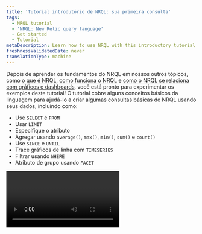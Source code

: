 ```yaml
---
title: 'Tutorial introdutório de NRQL: sua primeira consulta'
tags:
  - NRQL tutorial
  - 'NRQL: New Relic query language'
  - Get started
  - Tutorial
metaDescription: Learn how to use NRQL with this introductory tutorial.
freshnessValidatedDate: never
translationType: machine
---
```


Depois de aprender os fundamentos do NRQL em nossos outros tópicos, como [o que é NRQL](/docs/query-your-data/nrql-new-relic-query-language/get-started/introduction-nrql-new-relics-query-language/), [como funciona o NRQL](/docs/query-your-data/nrql-new-relic-query-language/get-started/introduction-nrql-how-nrql-works/) e [como o NRQL se relaciona com gráficos e dashboards](/docs/query-your-data/nrql-new-relic-query-language/get-started/charts-and-dashboards-with-nrql/), você está pronto para experimentar os exemplos deste tutorial! O tutorial cobre alguns conceitos básicos da linguagem para ajudá-lo a criar algumas consultas básicas de NRQL usando seus dados, incluindo como:

* Use `SELECT` e `FROM`
* Usar `LIMIT`
* Especifique o atributo
* Agregar usando `average()`, `max()`, `min()`, `sum()` e `count()`
* Use `SINCE` e `UNTIL`
* Trace gráficos de linha com `TIMESERIES`
* Filtrar usando `WHERE`
* Atributo de grupo usando `FACET`

<Video id="3UHEHbprs6I" type="youtube" />

### Pré-requisitos

Você só precisa de alguns dados que chegam à plataforma New Relic para acompanhar este tutorial. Se você é novo no New Relic e deseja ver como é fácil usar o NRQL, você pode começar a usar a plataforma gratuitamente e seguir o tutorial. Tudo o que tem a fazer é:

1. [Cadastre-se para uma conta gratuita,](https://newrelic.com/signup) caso ainda não o tenha feito.
2. Use nosso [agente e integração](/docs/infrastructure/host-integrations/get-started/introduction-host-integrations/) para coletar automaticamente dados de qualquer estrutura e ferramentas comuns.
3. Visite o [guia de lançamento rápido](/docs/new-relic-solutions/get-started/quick-launch-guide) para obter um caminho recomendado sobre como configurar o New Relic. Você pode começar a ingerir dados para consulta e estará pronto para usar este ou qualquer outro tutorial desta série.

Pronto para começar? Vamos!

### 1. Crie sua primeira consulta

<Steps>
  <Step>
    O melhor lugar para começar no [criador de consulta](https://one.newrelic.com/data-exploration/query-builder) é observar um único tipo de evento no NRDB chamado `Transaction`, coletado pelo New Relic APM. Toda consulta NRQL deve ter cláusulas `SELECT` e `FROM` : você deve `SELECT` alguns dados e nos informar onde estão `FROM`. Comece com esta consulta básica que seleciona tudo do tipo de evento `Transaction` :

    ```sql
    SELECT *
    FROM Transaction
    ```

    <img title="Select and From query" alt="A screenshot of a query with Select and From" src="/images/queries-nrql_screenshot-crop-tutorial-1.webp" />
  </Step>

  <Step>
    Isso retorna muitos resultados, cada um com um timestamp e uma coleção de atributo. Por enquanto, você deseja apenas um único resultado, portanto pode limitar os resultados a um único registro usando `LIMIT 1`.

    ```sql
    SELECT *
    FROM Transaction
    LIMIT 1
    ```

    <img title="Select, From, and Limit query" alt="A screenshot of a query with Select, From, and Limit" src="/images/queries-nrql_screenshot-crop-tutorial-2.webp" />

    <Callout variant="important">
      Quando `LIMIT` não é fornecido, a consulta retorna o padrão de 100 linhas de tabela para `SELECT *` consulta ou 10 valores agregados para `FACET` consulta e `SELECT (attributes)` consulta. Você pode especificar qualquer limite até o máximo usando `LIMIT MAX`.
    </Callout>
  </Step>

  <Step>
    Agora você tem uma maneira de controlar o volume dos resultados. Mas e se você não quiser todo o atributo? E se você quiser ver apenas pontos de dados específicos? Assim como o SQL, você pode fazer isso com apenas alguns caracteres, substituindo `*` pelo nome do(s) atributo(s) desejado(s). Nesse caso, você pode perguntar o nome de uma transação e o tempo que ela demorou.

    ```sql
    SELECT name, duration
    FROM Transaction
    ```

    Com isso você escreveu uma consulta que pode retornar todos ou alguns atributos específicos de um evento, bem como consultar um número específico de eventos. Chegou a hora da próxima etapa: agregar dados.

    <img title="Select and From with Duration query" alt="A screenshot of a query with Select and From using Duration" src="/images/queries-nrql_screenshot-crop-tutorial-3.webp" />
  </Step>
</Steps>

### 2. Dados agregados

<Steps>
  <Step>
    Às vezes, você pode querer visualizar dados agregados resumidos em vários eventos, em vez de visualizar pontos de dados individuais. É aqui que o NRDB brilha. O NRDB pode verificar bilhões de eventos e fornecer respostas instantâneas e em tempo real a perguntas sobre seus dados. Por exemplo, cada evento `Transaction` tem um atributo de duração que representa quantos segundos a chamada levou para ser executada. Use a consulta a seguir para descobrir a duração média de todos os eventos `Transaction` :

    <SideBySide>
      <Side>
        ```sql
        SELECT average(duration) 
        FROM Transaction
        ```
      </Side>

      <Side>
        <img title="Select average duration from transaction query" alt="A screenshot of a query selecting the average duration from transaction" src="/images/queries-nrql_screenshot-crop-tutorial-4.webp" />
      </Side>
    </SideBySide>
  </Step>

  <Step>
    NRQL possui muitas funções integradas que você pode usar para agregar dados de eventos. As funções comumente usadas incluem `max()`, `min()`,`average()`, `median()` e `percentile()`. Você pode usar a consulta a seguir para perguntar ao NRDB a duração da transação mais lenta dos últimos 60 minutos. Para fazer isso, peça ao NRDB o `max(duration).`

    <SideBySide>
      <Side>
        ```sql
        SELECT max(duration) 
        FROM Transaction
        ```
      </Side>

      <Side>
        <img title="Select maximum duration from transaction query" alt="A screenshot of a query selecting the maximum duration from transaction" src="/images/queries-nrql_screenshot-crop-tutorial-5.webp" />
      </Side>
    </SideBySide>
  </Step>

  <Step>
    Agora você sabe quanto tempo demorou a experiência mais lenta dos clientes nos últimos 60 minutos. Em seguida, encontre o inverso e veja quanto tempo durou a experiência mais rápida solicitando o `min(duration)` ao NRDB.

    <SideBySide>
      <Side>
        ```sql
        SELECT min(duration) 
        FROM Transaction
        ```
      </Side>

      <Side>
        <img title="Select minimum duration from transaction query" alt="A screenshot of a query selecting the minimum duration from transaction" src="/images/queries-nrql_screenshot-crop-tutorial-6.webp" />
      </Side>
    </SideBySide>
  </Step>

  <Step>
    Como você pode ver, `max()` e `min()` retornam pontos de dados importantes. Mas e se você quiser realizar operações aritméticas com os dados? Com `sum()`, você pode fazer adição básica em um atributo numérico. Nesta consulta, use um novo atributo chamado `databaseCallCount`. Este atributo conta o número de chamadas ao banco de dados que cada transação faz. Ao adicioná-los, você pode obter o volume total de chamadas de banco de dados na janela de tempo padrão de 60 minutos (será 0 se seus aplicativos não se comunicarem com um banco de dados).

    <SideBySide>
      <Side>
        ```sql
        SELECT sum(databaseCallCount) 
        FROM Transaction
        ```
      </Side>

      <Side>
        <img title="Select sum of the databaseCallCount from transaction query" alt="A screenshot of a query selecting the sum of the databaseCallCount from transaction" src="/images/queries-nrql_screenshot-crop-tutorial-7.webp" />
      </Side>
    </SideBySide>
  </Step>

  <Step>
    Finalmente, você também pode contar todos os eventos de transação registrados com `count(*)`. Usando esta consulta, você pode contar todos os eventos registrados para todos os aplicativos reportados ao New Relic APM:

    <SideBySide>
      <Side>
        ```sql
        SELECT count(*) 
        FROM Transaction
        ```
      </Side>

      <Side>
        <img title="Select all recorded transactions query" alt="A screenshot of a query selecting all recorded transactions" src="/images/queries-nrql_screenshot-crop-tutorial-8.webp" />
      </Side>
    </SideBySide>

    Agora você pode descobrir muito sobre seus dados: você pode medir os limites do seu desempenho, agrupar dados de eventos e até calcular informações sobre o atributo escolhido. Você escolheu uma duração e calculou os valores `average`, `max` e `min` , adicionou um atributo numérico e contou todos os eventos durante um período de tempo. Manipular dados como esse ajudará quando você quiser apresentar dados em visualizações, o que auxilia na detecção de problemas de desempenho. Chegou a hora da próxima etapa: usar intervalos de tempo.
  </Step>
</Steps>

### 3. Use intervalos de tempo

<Steps>
  <Step>
    Cada dado no NRDB tem um `timestamp` e cada consulta opera em um subconjunto de dados dentro de um intervalo de tempo. Se você não fornecer um intervalo de tempo em sua consulta NRQL, ela retornará os últimos 60 minutos por padrão, como vimos anteriormente. Mas e se você quiser ver dados de diferentes intervalos de tempo? Como você controla a janela de dados que vê? Você pode fazer isso usando palavras-chave `SINCE` e `UNTIL` para fornecer um início e um fim ao intervalo de tempo da sua consulta.

    <SideBySide>
      <Side>
        ```sql
        SELECT average(duration) 
        FROM Transaction 
        SINCE 1 day ago
        ```
      </Side>

      <Side>
        <img title="Select the average duration since 1 day ago query" alt="A screenshot of a query selecting the average duration since 1 day ago" src="/images/queries-nrql_screenshot-crop-tutorial-9.webp" />
      </Side>
    </SideBySide>
  </Step>

  <Step>
    Você também pode especificar intervalos de tempo relativos a quando você faz uma consulta usando palavras-chave como `day`, `week`, `hour`, `minute` ou seus equivalentes no plural. Você também pode usar expressões lógicas como `SINCE today` ou `SINCE this week`.

    <SideBySide>
      <Side>
        ```sql
        SELECT average(duration) 
        FROM Transaction 
        SINCE this week
        ```
      </Side>

      <Side>
        <img title="Select the average duration since 1 week ago" alt="A screenshot of a query selecting the average duration since 1 week ago" src="/images/queries-nrql_screenshot-crop-tutorial-10.webp" />
      </Side>
    </SideBySide>
  </Step>

  <Step>
    Aqui está outra consulta que demonstra intervalos de tempo relativos. Observe que ao especificar um tempo relativo, você precisa incluir a palavra-chave `ago`.

    <SideBySide>
      <Side>
        ```sql
        SELECT average(duration) 
        FROM Transaction 
        SINCE 1 week ago 
        UNTIL 2 days ago
        ```
      </Side>

      <Side>
        <img title="Select the average duration since 1 week ago until 2 days ago" alt="A screenshot of a query selecting the average duration since 1 week ago until 2 days ago" src="/images/queries-nrql_screenshot-crop-tutorial-11.webp" />
      </Side>
    </SideBySide>

    Agora você tem ainda mais controle sobre seus dados. Ao adicionar um período de tempo a uma consulta, você define exatamente qual janela de dados deseja ver. Esses controles permitem que você se concentre nos dados desejados, definindo onde o relatório de dados começa e termina. Você também escolheu a janela e usou termos comuns como `week`, `day`, `hour`, `minute` e seus plurais. Chegou a hora da próxima etapa: consultar uma série temporal.
  </Step>
</Steps>

### 4. Consultar série temporal

<Steps>
  <Step>
    Um caso de uso comum de NRQL é consultar como os valores mudam ao longo do tempo. Esse tipo de consulta fornece dados para gráficos de linhas, gráficos de áreas e outras visualizações. Você já executou algumas consultas para explorar as funções de agregação `average()`, `max()`, `min()`, `sum()` e `count()`. Agora, use este exemplo para ver como pegar qualquer consulta feita com funções de agregação e adicionar a palavra-chave `TIMESERIES` para representar graficamente os valores ao longo do tempo.

    ```sql
    SELECT average(duration) 
    FROM Transaction 
    SINCE 1 day ago 
    TIMESERIES
    ```

    <img title="Select the average duration since 1 day ago over with a time series" alt="A screenshot of a query that selects the average duration since 1 day ago with a time series" src="/images/queries-nrql_screenshot-crop-tutorial-12.webp" />
  </Step>

  <Step>
    Uma consulta de série temporal divide os dados em várias regiões chamadas buckets durante o período especificado. Você pode fazer com que o NRDB escolha um valor para a largura desse intervalo ou escolha o seu próprio. Use esta consulta para pedir ao NRDB que mostre a duração média da transação do aplicativo com os dados retornados organizados em intervalos de 1 hora.

    ```sql
    SELECT average(duration) 
    FROM Transaction 
    SINCE 1 day ago 
    TIMESERIES 1 hour
    ```

    <img title="Select the average duration since 1 day ago using 1 hour buckets" alt="A screenshot of a query selecting the average duration since 1 day ago using 1 hour buckets" src="/images/queries-nrql_screenshot-crop-tutorial-13.webp" />
  </Step>

  <Step>
    Observe que isso pode retornar um gráfico mais plano, já que temos apenas 24 pontos de dados no período de 1 dia que está sendo plotado. Mas e se você quiser ver a granularidade máxima possível? Qualquer consulta de série temporal pode ter até 366 intervalos de dados, o que significa que a granularidade máxima possível por 24 horas é agrupar nossos dados em janelas de 4 minutos. consulte isso usando `TIMESERIES 4 minutes` ou `TIMESERIES MAX`:

    ```sql
    SELECT average(duration) 
    FROM Transaction 
    SINCE 1 day ago 
    TIMESERIES MAX
    ```

    <img title="Select the average duration since 1 day ago using the maximum number of buckets" alt="A screenshot of a query selecting the average duration since 1 ago using the maximum number of buckets" src="/images/queries-nrql_screenshot-crop-tutorial-14.webp" />

    Agora você atingiu novos níveis de visualização de dados, passando de números resumidos para gráficos de linhas de tendências de dados ao longo do tempo. Como você pode ver, usar `TIMESERIES` oferece controle total sobre visualizações, granularidade e média de dados em janelas especificadas. É hora do próximo passo: usar a cláusula `WHERE` .
  </Step>
</Steps>

### 5. Use a cláusula WHERE

<Steps>
  <Step>
    Às vezes, você pode querer que sua consulta opere em um subconjunto específico de dados NRDB. Por exemplo, ao consultar o tempo médio de resposta do seu aplicativo, você pode usar um atributo chamado `transactionType`, que especifica se a transação foi uma transação `Web` ou `Non-Web` (como um cron job ou uma tarefa na fila). Use este exemplo para criar uma consulta que retorne apenas dados do tipo de transação `Web` :

    ```sql
    SELECT average(duration) 
    FROM Transaction 
    WHERE transactionType='Web' 
    TIMESERIES
    ```

    <img title="Select the avarege duration for Web transaction types with a time series" alt="A screenshot of a query selecting the average duration for Web transaction types with a time series" src="/images/queries-nrql_screenshot-crop-tutorial-15.webp" />
  </Step>

  <Step>
    Você também pode combinar `AND` e `OR` para fazer consultas mais complexas, usando parênteses `(` e `)` para controlar como eles funcionam juntos. Esta consulta mostra o tempo médio de resposta de &quot;transações da web que foram mais rápidas que 100ms e tiveram um código de resposta de 200 ou 302. Observe o uso de parênteses para controlar `OR`.

    ```sql
    SELECT average(duration) 
    FROM Transaction 
    WHERE transactionType='Web' 
    AND duration < 0.1 
    AND (httpResponseCode=200 
    OR httpResponseCode=302) 
    TIMESERIES
    ```

    <img title="Select the average duration for Web transaction types with a duration of less than 0.1 seconds with the response codes 200 or 302 with a time series" alt="A screenshot of a query selecting the average duration for Web transaction types with a duration of less than 0.1 seconds with the response codes 200 or 302 with a time series" src="/images/queries-nrql_screenshot-crop-tutorial-16.webp" />

    Até agora, todas as consultas que você fez realizaram ações em todos os dados disponíveis no intervalo de tempo determinado. Mas filtrar dados indesejados também é importante. Os exemplos acima são úteis para filtrar um tipo de transação ou quando ocorre um código de resposta específico. Da mesma forma, você pode filtrar para um `appName` específico, uma transação `name` ou até mesmo um atributo personalizado que você marcou em seus dados. Chegou a hora da etapa final do tutorial: usar a consulta facetada.
  </Step>
</Steps>

### 6. Marque sua consulta

<Steps>
  <Step>
    Freqüentemente, você desejará determinar os valores &quot;N principais&quot; agrupados por um atributo específico. No NRQL, você faz isso usando `FACET`. Por exemplo, você pode consultar as chamadas `Transaction` mais lentas observadas em média, agrupadas por nome. Pense nisso como &quot;facetado pelo nome&quot;.

    <SideBySide>
      <Side>
        ```sql
        SELECT average(duration) 
        FROM Transaction 
        FACET name 
        SINCE 1 day ago
        ```
      </Side>

      <Side>
        <img title="Select the average duration since 1 day ago faceted by name" alt="A screenshot of a query that selects the average duration since 1 day ago faceted by name" src="/images/queries-nrql_screenshot-crop-tutorial-17.webp" />
      </Side>
    </SideBySide>
  </Step>

  <Step>
    Por padrão, uma consulta facetada retorna os 10 principais resultados, mas você pode personalizar quantos resultados são retornados colocando um `LIMIT`. Neste exemplo, use `TIMESERIES` para recuperar os cinco principais resultados exibidos em um gráfico de linhas.

    <SideBySide>
      <Side>
        ```sql
        SELECT average(duration) 
        FROM Transaction 
        FACET name 
        SINCE 3 hours ago 
        LIMIT 5 
        TIMESERIES
        ```
      </Side>

      <Side>
        <img title="Select the average duration from the top 5 results since 3 hours ago grouped by name with a time series" alt="A screenshot of a query selecting the average duration from the top 4 results since 3 hours ago grouped by name with a time series" src="/images/queries-nrql_screenshot-crop-tutorial-18.webp" />
      </Side>
    </SideBySide>
  </Step>

  <Step>
    Mas talvez você não queira um gráfico de linhas ou queira uma lista maior de transações. Ao remover `TIMESERIES`, você pode renderizar um gráfico de barras ou de pizza e pode aumentar o escopo da lista aumentando o `LIMIT`.

    <SideBySide>
      <Side>
        ```sql
        SELECT average(duration) 
        FROM Transaction 
        FACET name 
        SINCE 3 hours ago 
        LIMIT 20
        ```
      </Side>

      <Side>
        <img title="Select the average duration from the top 20 results since 3 hours ago grouped by name without a time series" alt="A screenshot of a query selecting the average duration from the top 20 results since 3 hours ago grouped by name without a time series" src="/images/queries-nrql_screenshot-crop-tutorial-19.webp" />
      </Side>
    </SideBySide>
  </Step>

  <Step>
    Por fim, aqui está uma consulta um pouco mais complexa que compara a quantidade de transações da web, dividida por aplicativo individual que reporta à New Relic:

    ```sql
    SELECT count(*) 
    FROM Transaction 
    WHERE transactionType='Web' 
    FACET appName 
    LIMIT 5 
    SINCE 6 hours ago 
    TIMESERIES
    ```

    <img title="Select all web transactions from the top 5 results since 6 hours ago grouped by appName with a time series" alt="A screenshot of a query selecting all web transactions from the top 5 results since 6 hours ago grouped by appName with a time series" src="/images/queries-nrql_screenshot-crop-tutorial-20.webp" />

    Agrupar ou &quot;facetar&quot; permite que você tenha dimensão com seus dados. Ao aplicar uma função de agregação, você pode usar `FACET` para agrupar por qualquer atributo, padrão ou personalizado, que reporte dados de eventos (assim como a cláusula `WHERE` ). Recomendamos [adicionar um atributo personalizado](/docs/data-apis/custom-data/custom-events/collect-custom-attributes/) aos seus dados ou [relatar um novo evento personalizado](/docs/data-apis/custom-data/custom-events/apm-report-custom-events-attributes/) para permitir que você investigue mais diretamente o conjunto de dados resultante.
  </Step>
</Steps>

Parabéns: você concluiu o primeiro tutorial de NRQL! Se você chegou até aqui, agora conhece os fundamentos da consulta de dados de eventos usando NRQL.

### Qual é o próximo?

Temos ainda mais NRQL para você explorar com mais três tutoriais que cobrem conceitos e casos de uso mais avançados! Recomendamos prosseguir primeiro com o tutorial sobre [como processar seus dados](/docs/query-your-data/nrql-new-relic-query-language/get-started/nrql-tutorial-process-your-data/) , depois passar para o tutorial sobre [como avançar seu dashboard](/docs/query-your-data/nrql-new-relic-query-language/get-started/nrql-tutorial-advanced-dashboarding/) e, finalmente, terminar a série com nosso tutorial sobre as [funções NRQL mais avançadas](/docs/query-your-data/nrql-new-relic-query-language/get-started/nrql-tutorial-advanced-functions/).